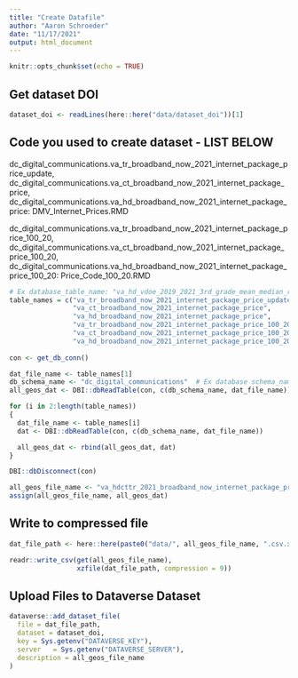 ```yaml
---
title: "Create Datafile"
author: "Aaron Schroeder"
date: "11/17/2021"
output: html_document
---
```


```r
knitr::opts_chunk$set(echo = TRUE)
```

## Get dataset DOI

```r
dataset_doi <- readLines(here::here("data/dataset_doi"))[1]
```

## Code you used to create dataset - LIST BELOW

dc_digital_communications.va_tr_broadband_now_2021_internet_package_price_update,
dc_digital_communications.va_ct_broadband_now_2021_internet_package_price,
dc_digital_communications.va_hd_broadband_now_2021_internet_package_price: DMV_Internet_Prices.RMD

dc_digital_communications.va_tr_broadband_now_2021_internet_package_price_100_20,
dc_digital_communications.va_ct_broadband_now_2021_internet_package_price_100_20,
dc_digital_communications.va_hd_broadband_now_2021_internet_package_price_100_20: Price_Code_100_20.RMD


```r

# Ex database_table_name: "va_hd_vdoe_2019_2021_3rd_grade_mean_median_read_score"
table_names = c("va_tr_broadband_now_2021_internet_package_price_update",
                "va_ct_broadband_now_2021_internet_package_price",
                "va_hd_broadband_now_2021_internet_package_price",
                "va_tr_broadband_now_2021_internet_package_price_100_20",
                "va_ct_broadband_now_2021_internet_package_price_100_20",
                "va_hd_broadband_now_2021_internet_package_price_100_20")
    
con <- get_db_conn()

dat_file_name <- table_names[1]
db_schema_name <- "dc_digital_communications"  # Ex database schema_name: dc_education_training
all_geos_dat <- DBI::dbReadTable(con, c(db_schema_name, dat_file_name))  

for (i in 2:length(table_names))
{ 
  dat_file_name <- table_names[i]
  dat <- DBI::dbReadTable(con, c(db_schema_name, dat_file_name)) 

  all_geos_dat <- rbind(all_geos_dat, dat)  
}

DBI::dbDisconnect(con)

all_geos_file_name <- "va_hdcttr_2021_broadband_now_internet_package_price"  #Ex: "va_vdoe_2019_2021_3rd_grade_mean_median_read_score"
assign(all_geos_file_name, all_geos_dat)
```

## Write to compressed file

```r
dat_file_path <- here::here(paste0("data/", all_geos_file_name, ".csv.xz"))

readr::write_csv(get(all_geos_file_name),
                 xzfile(dat_file_path, compression = 9))
```

## Upload Files to Dataverse Dataset

```r
dataverse::add_dataset_file(
  file = dat_file_path,
  dataset = dataset_doi,
  key = Sys.getenv("DATAVERSE_KEY"),
  server   = Sys.getenv("DATAVERSE_SERVER"),
  description = all_geos_file_name
)
```
